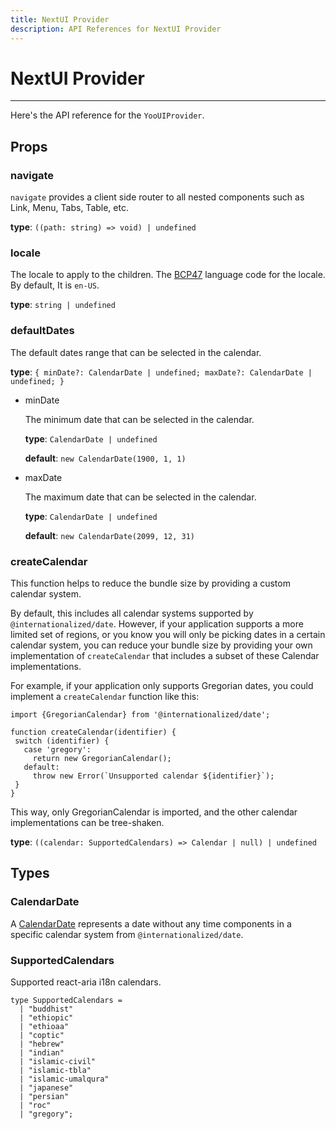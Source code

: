 ```yaml
---
title: NextUI Provider
description: API References for NextUI Provider
---
```


# NextUI Provider

------

Here's the API reference for the `YooUIProvider`.

## Props

### navigate

`navigate` provides a client side router to all nested components such as Link, Menu, Tabs, Table, etc.

**type**: `((path: string) => void) | undefined`

### locale

The locale to apply to the children. The [BCP47](https://www.ietf.org/rfc/bcp/bcp47.txt) language code for the locale. By default, It is `en-US`. 

**type**: `string | undefined`

### defaultDates

The default dates range that can be selected in the calendar.

**type**: `{ minDate?: CalendarDate | undefined; maxDate?: CalendarDate | undefined; }`

- minDate

    The minimum date that can be selected in the calendar.

    **type**: `CalendarDate | undefined`

    **default**: `new CalendarDate(1900, 1, 1)`

- maxDate

    The maximum date that can be selected in the calendar.

    **type**: `CalendarDate | undefined`

    **default**: `new CalendarDate(2099, 12, 31)`

### createCalendar

This function helps to reduce the bundle size by providing a custom calendar system.

By default, this includes all calendar systems supported by `@internationalized/date`. However,
if your application supports a more limited set of regions, or you know you will only be picking dates
in a certain calendar system, you can reduce your bundle size by providing your own implementation
of `createCalendar` that includes a subset of these Calendar implementations.

For example, if your application only supports Gregorian dates, you could implement a `createCalendar`
function like this:

```tsx
import {GregorianCalendar} from '@internationalized/date';

function createCalendar(identifier) {
 switch (identifier) {
   case 'gregory':
     return new GregorianCalendar();
   default:
     throw new Error(`Unsupported calendar ${identifier}`);
 }
}
```

This way, only GregorianCalendar is imported, and the other calendar implementations can be tree-shaken.

**type**: `((calendar: SupportedCalendars) => Calendar | null) | undefined`

## Types

### CalendarDate

A [CalendarDate](https://react-spectrum.adobe.com/internationalized/date/CalendarDate.html) represents a date without any time components in a specific calendar system from `@internationalized/date`. 

### SupportedCalendars

Supported react-aria i18n calendars.

```tsx
type SupportedCalendars =
  | "buddhist"
  | "ethiopic"
  | "ethioaa"
  | "coptic"
  | "hebrew"
  | "indian"
  | "islamic-civil"
  | "islamic-tbla"
  | "islamic-umalqura"
  | "japanese"
  | "persian"
  | "roc"
  | "gregory";
```